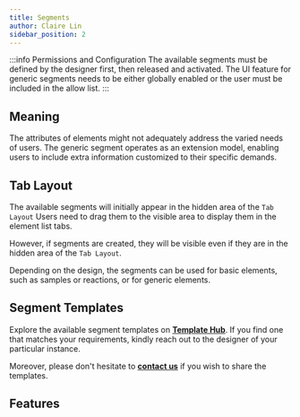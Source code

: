 ```yaml
---
title: Segments
author: Claire Lin
sidebar_position: 2
---
```



<SubTitle text="Effortless extensibility to individual elements." />
<Reader text="User" />


:::info Permissions and Configuration
The available segments must be defined by the designer first, then released and activated. The UI feature for generic segments needs to be either globally enabled or the user must be included in the allow list.
:::


## Meaning

The attributes of elements might not adequately address the varied needs of users. The generic segment operates as an extension model, enabling users to include extra information customized to their specific demands.

## Tab Layout

The available segments will initially appear in the hidden area of the `Tab Layout` Users need to drag them to the visible area to display them in the element list tabs.

However, if segments are created, they will be visible even if they are in the hidden area of the `Tab Layout`.

<YouTubeFrame src="https://www.youtube-nocookie.com/embed/xgoX_3BK4rg" title="Designer, you design what you need." />
<FigCaption text="LabIMotion - Embedded a segment into sample." />

Depending on the design, the segments can be used for basic elements, such as samples or reactions, or for generic elements.

<YouTubeFrame src="https://www.youtube-nocookie.com/embed/ubCwjvIEjug?si=R7gzaMxPClHKxI2m" title="User - Embedded segment in element." />
<FigCaption text="LabIMotion - Embedded a segment into generic element." />

## Segment Templates

Explore the available segment templates on **[Template Hub](https://www.chemotion-repository.net/home/genericHub)**. If you find one that matches your requirements, kindly reach out to the designer of your particular instance.

Moreover, please don't hesitate to **[contact us](mailto:chemotion-labimotion@lists.kit.edu)** if you wish to share the templates.


## Features

<DocCardList />

